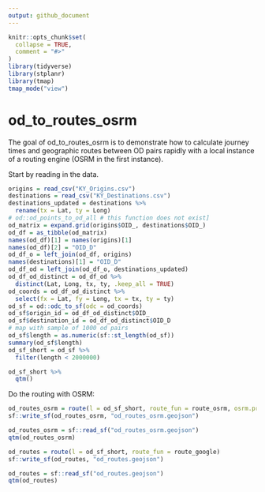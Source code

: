 ```yaml
---
output: github_document
---
```


<!-- README.md is generated from README.Rmd. Please edit that file -->

```r
knitr::opts_chunk$set(
  collapse = TRUE,
  comment = "#>"
)
library(tidyverse)
library(stplanr)
library(tmap)
tmap_mode("view")
```

# od_to_routes_osrm

<!-- badges: start -->
<!-- badges: end -->

The goal of od_to_routes_osrm is to demonstrate how to calculate journey times and geographic routes between OD pairs rapidly with a local instance of a routing engine (OSRM in the first instance).

Start by reading in the data.

```r
origins = read_csv("KY_Origins.csv")
destinations = read_csv("KY_Destinations.csv")
destinations_updated = destinations %>% 
  rename(tx = Lat, ty = Long)
# od::od_points_to_od_all # this function does not exist]
od_matrix = expand.grid(origins$OID_, destinations$OID_)
od_df = as_tibble(od_matrix)
names(od_df)[1] = names(origins)[1]
names(od_df)[2] = "OID_D"
od_df_o = left_join(od_df, origins)
names(destinations)[1] = "OID_D"
od_df_od = left_join(od_df_o, destinations_updated)
od_df_od_distinct = od_df_od %>% 
  distinct(Lat, Long, tx, ty, .keep_all = TRUE)
od_coords = od_df_od_distinct %>% 
  select(fx = Lat, fy = Long, tx = tx, ty = ty)
od_sf = od::odc_to_sf(odc = od_coords)
od_sf$origin_id = od_df_od_distinct$OID_
od_sf$destination_id = od_df_od_distinct$OID_D
# map with sample of 1000 od pairs
od_sf$length = as.numeric(sf::st_length(od_sf))
summary(od_sf$length)
od_sf_short = od_sf %>% 
  filter(length < 2000000)

od_sf_short %>% 
  qtm()
```

Do the routing with OSRM:

```r
od_routes_osrm = route(l = od_sf_short, route_fun = route_osrm, osrm.profile = "car")
sf::write_sf(od_routes_osrm, "od_routes_osrm.geojson")
```

```r
od_routes_osrm = sf::read_sf("od_routes_osrm.geojson")
qtm(od_routes_osrm)
```


```r
od_routes = route(l = od_sf_short, route_fun = route_google)
sf::write_sf(od_routes, "od_routes.geojson")
```

```r
od_routes = sf::read_sf("od_routes.geojson")
qtm(od_routes)
```



